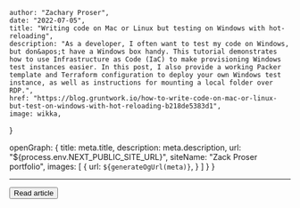 

    author: "Zachary Proser", 
    date: "2022-07-05",
    title: "Writing code on Mac or Linux but testing on Windows with hot-reloading", 
    description: "As a developer, I often want to test my code on Windows, but don&apos;t have a Windows box handy. This tutorial demonstrates how to use Infrastructure as Code (IaC) to make provisioning Windows test instances easier. In this post, I also provide a working Packer template and Terraform configuration to deploy your own Windows test instance, as well as instructions for mounting a local folder over RDP.",
    href: "https://blog.gruntwork.io/how-to-write-code-on-mac-or-linux-but-test-on-windows-with-hot-reloading-b218de5383d1",
    image: wikka,
}

  openGraph: {
    title: meta.title,
    description: meta.description,
    url: "${process.env.NEXT_PUBLIC_SITE_URL}", 
    siteName: "Zack Proser portfolio",
    images: [
      {
        url: `${generateOgUrl(meta)}`,
      }
    ]
  }
}


--- 
<Button href={meta.href}>Read article</Button>


